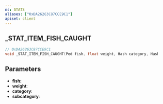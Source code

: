 ```yaml
---
ns: STATS
aliases: ["0xDA26263C87CCE9C1"]
apiset: client
---
```

## _STAT_ITEM_FISH_CAUGHT

```c
// 0xDA26263C87CCE9C1
void _STAT_ITEM_FISH_CAUGHT(Ped fish, float weight, Hash category, Hash subcategory);
```


## Parameters
* **fish**:
* **weight**:
* **category**:
* **subcategory**: